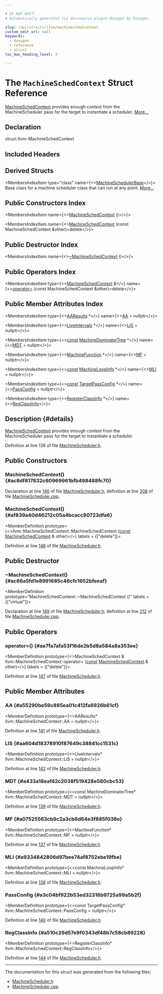 ```yaml
---

# DO NOT EDIT!
# Automatically generated via docusaurus-plugin-doxygen by Doxygen.

slug: /api/structs/llvm/machineschedcontext
custom_edit_url: null
keywords:
  - doxygen
  - reference
  - struct
toc_max_heading_level: 3

---
```





# The `MachineSchedContext` Struct Reference

<DoxygenPage pluginConfig={pluginConfig}>

<a href="/docs/api/structs/llvm/machineschedcontext">MachineSchedContext</a> provides enough context from the MachineScheduler pass for the target to instantiate a scheduler. <a href="#details">More...</a>

## Declaration

<CodeBlock>struct llvm::MachineSchedContext</CodeBlock>

## Included Headers

<IncludesList>
<IncludesListItem
  filePath="llvm/CodeGen/MachineScheduler.h"
  permalink="/docs/api/files/include/include/llvm/include/llvm/codegen/machinescheduler-h"
  isLocal="true" />
</IncludesList>

## Derived Structs

<MembersIndex>

<MembersIndexItem
  type="class"
  name={<><a href="/docs/api/classes/anonymous-namespace-machinescheduler-cpp-/machineschedulerbase">MachineSchedulerBase</a></>}>
Base class for a machine scheduler class that can run at any point. <a href="/docs/api/classes/anonymous-namespace-machinescheduler-cpp-/machineschedulerbase/#details">More...</a>
</MembersIndexItem>

</MembersIndex>

## Public Constructors Index

<MembersIndex>

<MembersIndexItem
  name={<><a href="#ac8df817832c60969961bfb498488fc70">MachineSchedContext</a> ()</>}>
</MembersIndexItem>

<MembersIndexItem
  name={<><a href="#af839a40d46212c05a4bcacc90723dfa6">MachineSchedContext</a> (const MachineSchedContext &amp;other)=delete</>}>
</MembersIndexItem>

</MembersIndex>

## Public Destructor Index

<MembersIndex>

<MembersIndexItem
  name={<><a href="#ac66a5fd1e8991685c46cfc1652bfeeaf">~MachineSchedContext</a> ()</>}>
</MembersIndexItem>

</MembersIndex>

## Public Operators Index

<MembersIndex>

<MembersIndexItem
  type={<><a href="/docs/api/structs/llvm/machineschedcontext">MachineSchedContext</a> &amp;</>}
  name={<><a href="#ae7fa7afa53f16de2b5d8a584a8a353ee">operator=</a> (const MachineSchedContext &amp;other)=delete</>}>
</MembersIndexItem>

</MembersIndex>

## Public Member Attributes Index

<MembersIndex>

<MembersIndexItem
  type={<><a href="/docs/api/classes/llvm/aaresults">AAResults</a> &#42;</>}
  name={<><a href="#a55290be59c885ea01c412fa6926b61cf">AA</a> = nullptr</>}>
</MembersIndexItem>

<MembersIndexItem
  type={<><a href="/docs/api/classes/llvm/liveintervals">LiveIntervals</a> &#42;</>}
  name={<><a href="#aa604d18378910f87649c38841cc1531c">LIS</a> = nullptr</>}>
</MembersIndexItem>

<MembersIndexItem
  type={<><a href="/docs/api/files/lib/lib/target/lib/target/aarch64/aarch64promoteconstant-cpp/#a90f8350fecae261c25be85d38b451bff">const</a> <a href="/docs/api/classes/llvm/machinedominatortree">MachineDominatorTree</a> &#42;</>}
  name={<><a href="#a433a18eaf42c2038f519428e580cbc53">MDT</a> = nullptr</>}>
</MembersIndexItem>

<MembersIndexItem
  type={<><a href="/docs/api/classes/llvm/machinefunction">MachineFunction</a> &#42;</>}
  name={<><a href="#a07525563cb9c2a3cb6d64e3f885f038e">MF</a> = nullptr</>}>
</MembersIndexItem>

<MembersIndexItem
  type={<><a href="/docs/api/files/lib/lib/target/lib/target/aarch64/aarch64promoteconstant-cpp/#a90f8350fecae261c25be85d38b451bff">const</a> <a href="/docs/api/classes/llvm/machineloopinfo">MachineLoopInfo</a> &#42;</>}
  name={<><a href="#a9334842806d97bee74af8752ebe19fbe">MLI</a> = nullptr</>}>
</MembersIndexItem>

<MembersIndexItem
  type={<><a href="/docs/api/files/lib/lib/target/lib/target/aarch64/aarch64promoteconstant-cpp/#a90f8350fecae261c25be85d38b451bff">const</a> <a href="/docs/api/classes/llvm/targetpassconfig">TargetPassConfig</a> &#42;</>}
  name={<><a href="#a3c04bf922b53ed32316b9725a99a5b2f">PassConfig</a> = nullptr</>}>
</MembersIndexItem>

<MembersIndexItem
  type={<><a href="/docs/api/classes/llvm/registerclassinfo">RegisterClassInfo</a> &#42;</>}
  name={<><a href="#a510c29d57e9f0343df48b7c58cb89228">RegClassInfo</a></>}>
</MembersIndexItem>

</MembersIndex>

## Description {#details}

<a href="/docs/api/structs/llvm/machineschedcontext">MachineSchedContext</a> provides enough context from the MachineScheduler pass for the target to instantiate a scheduler.

Definition at line 136 of file <a href="/docs/api/files/include/include/llvm/include/llvm/codegen/machinescheduler-h">MachineScheduler.h</a>.

<SectionDefinition>

## Public Constructors

### MachineSchedContext() {#ac8df817832c60969961bfb498488fc70}

<MemberDefinition
  prototype="MachineSchedContext::MachineSchedContext ()">

Declaration at line <a href="/docs/api/files/include/include/llvm/include/llvm/codegen/machinescheduler-h/#l00146">146</a> of file <a href="/docs/api/files/include/include/llvm/include/llvm/codegen/machinescheduler-h">MachineScheduler.h</a>, definition at line <a href="/docs/api/files/lib/lib/codegen/machinescheduler-cpp/#l00208">208</a> of file <a href="/docs/api/files/lib/lib/codegen/machinescheduler-cpp">MachineScheduler.cpp</a>.
</MemberDefinition>

### MachineSchedContext() {#af839a40d46212c05a4bcacc90723dfa6}

<MemberDefinition
  prototype={<>llvm::MachineSchedContext::MachineSchedContext (<a href="/docs/api/files/lib/lib/target/lib/target/aarch64/aarch64promoteconstant-cpp/#a90f8350fecae261c25be85d38b451bff">const</a> <a href="/docs/api/structs/llvm/machineschedcontext">MachineSchedContext</a> &amp; other)</>}
  labels = {["delete"]}>

Definition at line <a href="/docs/api/files/include/include/llvm/include/llvm/codegen/machinescheduler-h/#l00148">148</a> of file <a href="/docs/api/files/include/include/llvm/include/llvm/codegen/machinescheduler-h">MachineScheduler.h</a>.
</MemberDefinition>

</SectionDefinition>

<SectionDefinition>

## Public Destructor

### ~MachineSchedContext() {#ac66a5fd1e8991685c46cfc1652bfeeaf}

<MemberDefinition
  prototype="MachineSchedContext::~MachineSchedContext ()"
  labels = {["virtual"]}>

Declaration at line <a href="/docs/api/files/include/include/llvm/include/llvm/codegen/machinescheduler-h/#l00149">149</a> of file <a href="/docs/api/files/include/include/llvm/include/llvm/codegen/machinescheduler-h">MachineScheduler.h</a>, definition at line <a href="/docs/api/files/lib/lib/codegen/machinescheduler-cpp/#l00212">212</a> of file <a href="/docs/api/files/lib/lib/codegen/machinescheduler-cpp">MachineScheduler.cpp</a>.
</MemberDefinition>

</SectionDefinition>

<SectionDefinition>

## Public Operators

### operator=() {#ae7fa7afa53f16de2b5d8a584a8a353ee}

<MemberDefinition
  prototype={<>MachineSchedContext &amp; llvm::MachineSchedContext::operator= (<a href="/docs/api/files/lib/lib/target/lib/target/aarch64/aarch64promoteconstant-cpp/#a90f8350fecae261c25be85d38b451bff">const</a> <a href="/docs/api/structs/llvm/machineschedcontext">MachineSchedContext</a> &amp; other)</>}
  labels = {["delete"]}>

Definition at line <a href="/docs/api/files/include/include/llvm/include/llvm/codegen/machinescheduler-h/#l00147">147</a> of file <a href="/docs/api/files/include/include/llvm/include/llvm/codegen/machinescheduler-h">MachineScheduler.h</a>.
</MemberDefinition>

</SectionDefinition>

<SectionDefinition>

## Public Member Attributes

### AA {#a55290be59c885ea01c412fa6926b61cf}

<MemberDefinition
  prototype={<>AAResults&#42; llvm::MachineSchedContext::AA = nullptr</>}>

Definition at line <a href="/docs/api/files/include/include/llvm/include/llvm/codegen/machinescheduler-h/#l00141">141</a> of file <a href="/docs/api/files/include/include/llvm/include/llvm/codegen/machinescheduler-h">MachineScheduler.h</a>.
</MemberDefinition>

### LIS {#aa604d18378910f87649c38841cc1531c}

<MemberDefinition
  prototype={<>LiveIntervals&#42; llvm::MachineSchedContext::LIS = nullptr</>}>

Definition at line <a href="/docs/api/files/include/include/llvm/include/llvm/codegen/machinescheduler-h/#l00142">142</a> of file <a href="/docs/api/files/include/include/llvm/include/llvm/codegen/machinescheduler-h">MachineScheduler.h</a>.
</MemberDefinition>

### MDT {#a433a18eaf42c2038f519428e580cbc53}

<MemberDefinition
  prototype={<>const MachineDominatorTree&#42; llvm::MachineSchedContext::MDT = nullptr</>}>

Definition at line <a href="/docs/api/files/include/include/llvm/include/llvm/codegen/machinescheduler-h/#l00139">139</a> of file <a href="/docs/api/files/include/include/llvm/include/llvm/codegen/machinescheduler-h">MachineScheduler.h</a>.
</MemberDefinition>

### MF {#a07525563cb9c2a3cb6d64e3f885f038e}

<MemberDefinition
  prototype={<>MachineFunction&#42; llvm::MachineSchedContext::MF = nullptr</>}>

Definition at line <a href="/docs/api/files/include/include/llvm/include/llvm/codegen/machinescheduler-h/#l00137">137</a> of file <a href="/docs/api/files/include/include/llvm/include/llvm/codegen/machinescheduler-h">MachineScheduler.h</a>.
</MemberDefinition>

### MLI {#a9334842806d97bee74af8752ebe19fbe}

<MemberDefinition
  prototype={<>const MachineLoopInfo&#42; llvm::MachineSchedContext::MLI = nullptr</>}>

Definition at line <a href="/docs/api/files/include/include/llvm/include/llvm/codegen/machinescheduler-h/#l00138">138</a> of file <a href="/docs/api/files/include/include/llvm/include/llvm/codegen/machinescheduler-h">MachineScheduler.h</a>.
</MemberDefinition>

### PassConfig {#a3c04bf922b53ed32316b9725a99a5b2f}

<MemberDefinition
  prototype={<>const TargetPassConfig&#42; llvm::MachineSchedContext::PassConfig = nullptr</>}>

Definition at line <a href="/docs/api/files/include/include/llvm/include/llvm/codegen/machinescheduler-h/#l00140">140</a> of file <a href="/docs/api/files/include/include/llvm/include/llvm/codegen/machinescheduler-h">MachineScheduler.h</a>.
</MemberDefinition>

### RegClassInfo {#a510c29d57e9f0343df48b7c58cb89228}

<MemberDefinition
  prototype={<>RegisterClassInfo&#42; llvm::MachineSchedContext::RegClassInfo</>}>

Definition at line <a href="/docs/api/files/include/include/llvm/include/llvm/codegen/machinescheduler-h/#l00144">144</a> of file <a href="/docs/api/files/include/include/llvm/include/llvm/codegen/machinescheduler-h">MachineScheduler.h</a>.
</MemberDefinition>

</SectionDefinition>

<hr/>

The documentation for this struct was generated from the following files:

<ul>
<li><a href="/docs/api/files/include/include/llvm/include/llvm/codegen/machinescheduler-h">MachineScheduler.h</a></li>
<li><a href="/docs/api/files/lib/lib/codegen/machinescheduler-cpp">MachineScheduler.cpp</a></li>
</ul>

</DoxygenPage>
